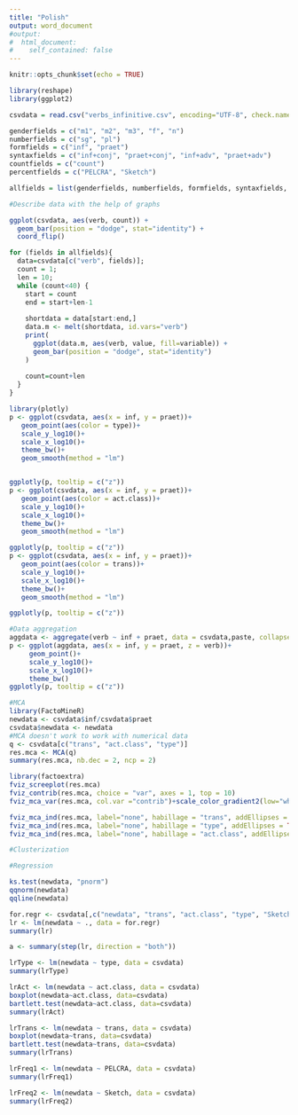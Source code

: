 ```yaml
---
title: "Polish"
output: word_document
#output: 
#  html_document:
#    self_contained: false
---
```

```r
knitr::opts_chunk$set(echo = TRUE)

library(reshape)
library(ggplot2)

```
```r
csvdata = read.csv("verbs_infinitive.csv", encoding="UTF-8", check.names=FALSE)

genderfields = c("m1", "m2", "m3", "f", "n")
numberfields = c("sg", "pl")
formfields = c("inf", "praet")
syntaxfields = c("inf+conj", "praet+conj", "inf+adv", "praet+adv")
countfields = c("count") 
percentfields = c("PELCRA", "Sketch")

allfields = list(genderfields, numberfields, formfields, syntaxfields, percentfields)

```

```r
#Describe data with the help of graphs

ggplot(csvdata, aes(verb, count)) +  
  geom_bar(position = "dodge", stat="identity") +
  coord_flip()

```

```r
for (fields in allfields){
  data=csvdata[c("verb", fields)];
  count = 1;
  len = 10;
  while (count<40) {
    start = count
    end = start+len-1
    
    shortdata = data[start:end,]
    data.m <- melt(shortdata, id.vars="verb")
    print(
      ggplot(data.m, aes(verb, value, fill=variable)) +   
      geom_bar(position = "dodge", stat="identity")
    )
    
    count=count+len
  }
}
```

```r
library(plotly)
p <- ggplot(csvdata, aes(x = inf, y = praet))+
   geom_point(aes(color = type))+
   scale_y_log10()+
   scale_x_log10()+
   theme_bw()+
   geom_smooth(method = "lm")


ggplotly(p, tooltip = c("z"))
p <- ggplot(csvdata, aes(x = inf, y = praet))+
   geom_point(aes(color = act.class))+
   scale_y_log10()+
   scale_x_log10()+
   theme_bw()+
   geom_smooth(method = "lm")

ggplotly(p, tooltip = c("z"))
p <- ggplot(csvdata, aes(x = inf, y = praet))+
   geom_point(aes(color = trans))+
   scale_y_log10()+
   scale_x_log10()+
   theme_bw()+
   geom_smooth(method = "lm")

ggplotly(p, tooltip = c("z"))

#Data aggregation
aggdata <- aggregate(verb ~ inf + praet, data = csvdata,paste, collapse="-")
p <- ggplot(aggdata, aes(x = inf, y = praet, z = verb))+
     geom_point()+
     scale_y_log10()+
     scale_x_log10()+
     theme_bw()
ggplotly(p, tooltip = c("z"))
```

```r
#MCA
library(FactoMineR)
newdata <- csvdata$inf/csvdata$praet
csvdata$newdata <- newdata
#MCA doesn't work to work with numerical data
q <- csvdata[c("trans", "act.class", "type")]
res.mca <- MCA(q)
summary(res.mca, nb.dec = 2, ncp = 2)

library(factoextra)
fviz_screeplot(res.mca)
fviz_contrib(res.mca, choice = "var", axes = 1, top = 10)
fviz_mca_var(res.mca, col.var ="contrib")+scale_color_gradient2(low="white", mid="blue", high="red", midpoint=2)+theme_minimal()

fviz_mca_ind(res.mca, label="none", habillage = "trans", addEllipses = TRUE, ellipse.level = 0.95)
fviz_mca_ind(res.mca, label="none", habillage = "type", addEllipses = TRUE, ellipse.level = 0.95)
fviz_mca_ind(res.mca, label="none", habillage = "act.class", addEllipses = TRUE, ellipse.level = 0.95)


```

```r
#Clusterization

```

```r

#Regression

ks.test(newdata, "pnorm")
qqnorm(newdata)
qqline(newdata)

for.regr <- csvdata[,c("newdata", "trans", "act.class", "type", "Sketch", "PELCRA")]
lr <- lm(newdata ~ ., data = for.regr)
summary(lr)

a <- summary(step(lr, direction = "both"))

lrType <- lm(newdata ~ type, data = csvdata)
summary(lrType)

lrAct <- lm(newdata ~ act.class, data = csvdata)
boxplot(newdata~act.class, data=csvdata)
bartlett.test(newdata~act.class, data=csvdata)
summary(lrAct)

lrTrans <- lm(newdata ~ trans, data = csvdata)
boxplot(newdata~trans, data=csvdata)
bartlett.test(newdata~trans, data=csvdata)
summary(lrTrans)

lrFreq1 <- lm(newdata ~ PELCRA, data = csvdata)
summary(lrFreq1)

lrFreq2 <- lm(newdata ~ Sketch, data = csvdata)
summary(lrFreq2)


```

